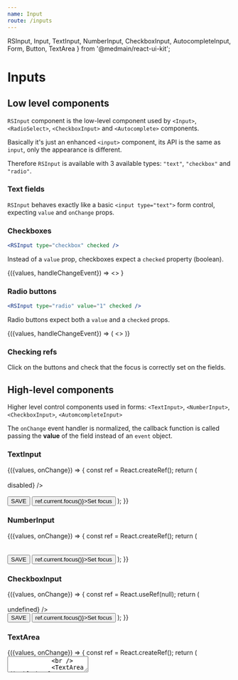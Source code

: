 ```yaml
---
name: Input
route: /inputs
---
```


  RSInput,
  Input,
  TextInput,
  NumberInput,
  CheckboxInput,
  AutocompleteInput,
  Form,
  Button,
  TextArea
} from '@medmain/react-ui-kit';


# Inputs

## Low level components

`RSInput` component is the low-level component used by `<Input>`, `<RadioSelect>`, `<CheckboxInput>` and `<Autocomplete>` components.

Basically it's just an enhanced `<input>` component, its API is the same as `input`, only the appearance is different.

Therefore `RSInput` is available with 3 available types: `"text"`, `"checkbox"` and `"radio"`.

### Text fields

`RSInput` behaves exactly like a basic `<input type="text">` form control, expecting `value` and `onChange` props.

<Playground>
  <Root>
    <RSInput type="text" value="Some text" onChange={console.log} />
    <span> </span>
    <RSInput type="text" value="Disabled field" disabled onChange={console.log} />
  </Root>
</Playground>

### Checkboxes

```jsx
<RSInput type="checkbox" checked />
```

Instead of a `value` prop, checkboxes expect a `checked` property (boolean).

<Playground>
  <Root>
    <FormContainer initialValues={{first: false, second: true}}>
      {({values, handleChangeEvent}) =>
      <>
        <RSInput type="checkbox" checked={values.first} name="first" onChange={handleChangeEvent} />
        <span> </span>
        <RSInput type="checkbox" checked={values.second} name="second" onChange={handleChangeEvent} />
        <span> </span>
        <RSInput type="checkbox" disabled onChange={console.log} />
        <span> </span>
        <RSInput type="checkbox" disabled checked onChange={console.log} />
      </>
      }
    </FormContainer>

  </Root>
</Playground>

### Radio buttons

```jsx
<RSInput type="radio" value="1" checked />
```

Radio buttons expect both a `value` and a `checked` props.

<Playground>
  <Root>
    <FormContainer initialValues={{level: '1'}}>
      {({values, handleChangeEvent}) => (
        <>
          <RSInput
            type="radio"
            value="1"
            checked={values.level === '1'}
            name="level"
            onChange={handleChangeEvent}
          />
          <span> </span>
          <RSInput
            type="radio"
            value="2"
            checked={values.level === '2'}
            name="level"
            onChange={handleChangeEvent}
          />
          <span> </span>
          <RSInput type="radio" name="choice2" disabled onChange={console.log} />
          <span> </span>
          <RSInput type="radio" name="choice2" disabled checked onChange={console.log} />
        </>
      )}
    </FormContainer>
  </Root>
</Playground>

### Checking refs

Click on the buttons and check that the focus is correctly set on the fields.

<Playground>
  <Root>
    <CheckingRefs />
  </Root>
</Playground>

## High-level components

Higher level control components used in forms:
`<TextInput>`, `<NumberInput>`, `<CheckboxInput>`, `<AutomcompleteInput>`

The `onChange` event handler is normalized,
the callback function is called passing the **value** of the field instead of an `event` object.

### TextInput

<Playground>
  <Root>
    <FormContainer
      initialValues={{
        firstName: 'Larry',
        lastName: 'Bird'
      }}
    >
      {({values, onChange}) => {
        const ref = React.createRef();
        return (
          <Form onSubmit={console.log}>
            <TextInput value={values.firstName} onChange={onChange('firstName')} />
            <br />
            <TextInput disabled value="Disabled!" onChange={() => disabled} />
            <br />
            <TextInput ref={ref} required value={values.lastName} onChange={onChange('lastName')} />
            <br />
            <Button rsPrimary type="submit">
              SAVE
            </Button>
            <span> </span>
            <Button onClick={() => ref.current.focus()}>Set focus</Button>
          </Form>
        );
      }}
    </FormContainer>
  </Root>
</Playground>

### NumberInput

<Playground>
  <Root>
    <FormContainer initialValues={{number: 33}}>
      {({values, onChange}) => {
        const ref = React.createRef();
        return (
          <Form onSubmit={console.log}>
            <NumberInput ref={ref} value={values.number} onChange={onChange('number')} />
            <br />
            <NumberInput disabled />
            <br />
            <Button rsPrimary type="submit">
              SAVE
            </Button>
            <span> </span>
            <Button onClick={() => ref.current.focus()}>Set focus</Button>
          </Form>
        );
      }}
    </FormContainer>
  </Root>
</Playground>

### CheckboxInput

<Playground>
  <Root>
    <FormContainer initialValues={{accept: false}}>
      {({values, onChange}) => {
        const ref = React.useRef(null);
        return (
          <Form onSubmit={console.log}>
            <CheckboxInput
              ref={ref}
              label={'I accept'}
              value={values.accept}
              onChange={onChange('accept')}
              required
            />
            <br />
            <CheckboxInput
              disabled
              label={'I have accepted'}
              value={true}
              onChange={() => undefined}
            />
            <br />
            <Button rsPrimary type="submit">
              SAVE
            </Button>
            <span> </span>
            <Button onClick={() => ref.current.focus()}>Set focus</Button>
          </Form>
        );
      }}
    </FormContainer>
  </Root>
</Playground>

### TextArea

<Playground>
  <Root>
    <FormContainer initialValues={{text: 'Hello world'}}>
      {({values, onChange}) => {
        const ref = React.createRef();
        return (
          <Form onSubmit={console.log}>
            <TextArea ref={ref} required value={values.text} onChange={onChange('text')} />
            <br />
            <TextArea disabled value={'Disabled!'} onChange={() => undefined} />
            <br />
            <Button rsPrimary type="submit">
              SAVE
            </Button>
            <span> </span>
            <Button onClick={() => ref.current.focus()}>Set focus</Button>
          </Form>
        );
      }}
    </FormContainer>
  </Root>
</Playground>

### AutocompleteInput

<Playground>
  <Root>
    <FormContainer initialValues={{city: ''}}>
      {({values, onChange}) => {
        const ref = React.createRef();
        const cities = ['Boston', 'Chicago', 'New York', 'Los Angeles', 'San Antonio'];
        return (
          <Form onSubmit={console.log}>
            <AutocompleteInput
              ref={ref}
              required
              value={values.city}
              onChange={onChange('city')}
              items={cities}
            />
            <br />
            <AutocompleteInput
              disabled
              value={'San Antonio'}
              onChange={onChange('city')}
              items={cities}
            />
            <br />
            <Button rsPrimary type="submit">
              SAVE
            </Button>
            <span> </span>
            <Button onClick={() => ref.current.focus()}>Set focus</Button>
          </Form>
        );
      }}
    </FormContainer>
  </Root>
</Playground>
